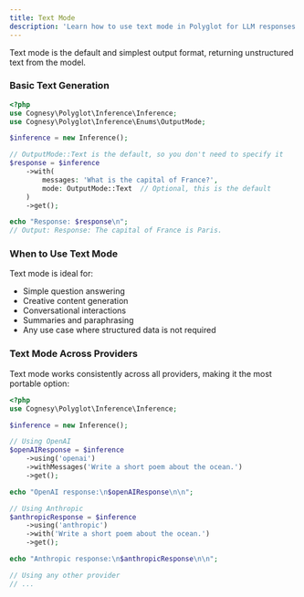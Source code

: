 ```yaml
---
title: Text Mode
description: 'Learn how to use text mode in Polyglot for LLM responses.'
---
```



Text mode is the default and simplest output format, returning unstructured text from the model.

### Basic Text Generation

```php
<?php
use Cognesy\Polyglot\Inference\Inference;
use Cognesy\Polyglot\Inference\Enums\OutputMode;

$inference = new Inference();

// OutputMode::Text is the default, so you don't need to specify it
$response = $inference
    ->with(
        messages: 'What is the capital of France?',
        mode: OutputMode::Text  // Optional, this is the default
    )
    ->get();

echo "Response: $response\n";
// Output: Response: The capital of France is Paris.
```

### When to Use Text Mode

Text mode is ideal for:
- Simple question answering
- Creative content generation
- Conversational interactions
- Summaries and paraphrasing
- Any use case where structured data is not required

### Text Mode Across Providers

Text mode works consistently across all providers, making it the most portable option:

```php
<?php
use Cognesy\Polyglot\Inference\Inference;

$inference = new Inference();

// Using OpenAI
$openAIResponse = $inference
    ->using('openai')
    ->withMessages('Write a short poem about the ocean.')
    ->get();

echo "OpenAI response:\n$openAIResponse\n\n";

// Using Anthropic
$anthropicResponse = $inference
    ->using('anthropic')
    ->with('Write a short poem about the ocean.')
    ->get();

echo "Anthropic response:\n$anthropicResponse\n\n";

// Using any other provider
// ...
```
